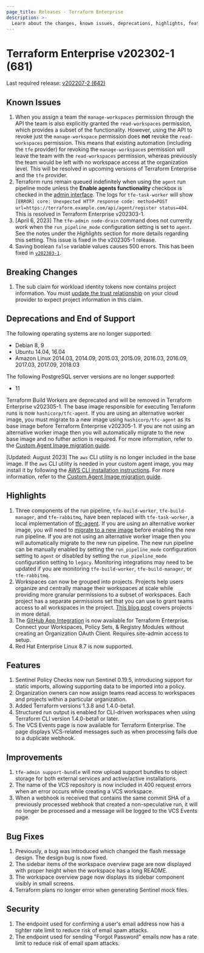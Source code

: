 ```yaml
---
page_title: Releases - Terraform Enterprise
description: >-
  Learn about the changes, known issues, deprecations, highlights, features, improvements, bug fixes, and security fixes for the v202302-1 (681) release.
---
```


# Terraform Enterprise v202302-1 (681)

Last required release: [v202207-2 (642)](/terraform/enterprise/releases/2022/v202207-2)

## Known Issues

1. When you assign a team the `manage-workspaces` permission through the API the team is also explicitly granted the `read-workspaces` permission, which provides a subset of the functionality. However, using the API to revoke just the `manage-workspace` permission does **not** revoke the `read-workspaces` permission. This means that existing automation (including the `tfe` provider) for revoking the `manage-workspaces` permission will leave the team with the `read-workspaces` permission, whereas previously the team would be left with no workspace access at the organization level. This will be resolved in upcoming versions of Terraform Enterprise and the `tfe` provider.
1. Terraform runs remain queued indefinitely when using the `agent` run pipeline mode unless the **Enable agents functionality** checkbox is checked in the [admin interface](/terraform/enterprise/application-administration/admin-access). The logs for `tfe-task-worker` will show `[ERROR] core: Unexpected HTTP response code: method=POST url=https://terraform.example.com/api/agent/register status=404`. This is resolved in Terraform Enterprise v202303-1.
1. [April 6, 2023] The `tfe-admin node-drain` command does not currently work when the `run_pipeline_mode` configuration setting is set to `agent`. See the notes under the _Highlights_ section for more details regarding this setting. This issue is fixed in the v202305-1 release.
1. Saving boolean `false` variable values causes 500 errors. This has been fixed in [`v202303-1`](/terraform/enterprise/releases/2023/v202303-1#bug-fixes).

## Breaking Changes

1. The sub claim for workload identity tokens now contains project information. You must [update the trust relationship](https://support.hashicorp.com/hc/en-us/articles/13138701895699-Updating-Workload-Identity-for-Projects) on your cloud provider to expect project information in this claim.

## Deprecations and End of Support

The following operating systems are no longer supported:

- Debian 8, 9
- Ubuntu 14.04, 16.04
- Amazon Linux 2014.03, 2014.09, 2015.03, 2015.09, 2016.03, 2016.09, 2017.03, 2017.09, 2018.03

The following PostgreSQL server versions are no longer supported:

- 11

Terraform Build Workers are deprecated and will be removed in Terraform Enterprise v202305-1. The base image responsible for executing Terraform runs is now `hashicorp/tfc-agent`. If you are using an alternative worker image, you must migrate to a new image using `hashicorp/tfc-agent` as its base image before Terraform Enterprise v202305-1. If you are not using an alternative worker image then you will automatically migrate to the new base image and no futher action is required. For more information, refer to the [Custom Agent Image migration guide](/terraform/enterprise/replicated/administration/infrastructure/worker-to-agent-migration).

[Updated: August 2023] The `aws` CLI utility is no longer included in the base image. If the `aws` CLI utility is needed in your custom agent image, you may install it by following the [AWS CLI installation instructions](https://docs.aws.amazon.com/cli/latest/userguide/getting-started-install.html). For more information, refer to the [Custom Agent Image migration guide](/terraform/enterprise/replicated/administration/infrastructure/worker-to-agent-migration).

## Highlights

1. Three components of the run pipeline, `tfe-build-worker`, `tfe-build-manager`, and `tfe-rabbitmq`, have been replaced with `tfe-task-worker`, a local implementation of [tfc-agent](https://hub.docker.com/r/hashicorp/tfc-agent). If you are using an alternative worker image, you will need to [migrate to a new image](/terraform/enterprise/replicated/administration/infrastructure/worker-to-agent-migration) before enabling the new run pipeline. If you are not using an alternative worker image then you will automatically migrate to the new run pipeline. The new run pipeline can be manually enabled by setting the `run_pipeline_mode` configuration setting to `agent` or disabled by setting the `run_pipeline_mode` configuration setting to `legacy`. Monitoring integrations may need to be updated if you are monitoring `tfe-build-worker`, `tfe-build-manager`, or `tfe-rabbitmq`.
1. Workspaces can now be grouped into projects. Projects help users organize and centrally manage their workspaces at scale while providing more granular permissions to a subset of workspaces. Each project has a separate permissions set that you can use to grant teams access to all workspaces in the project. [This blog post](https://www.hashicorp.com/blog/terraform-cloud-adds-projects-to-organize-workspaces-at-scale) covers projects in more detail.
1. The [GitHub App Integration](/terraform/enterprise/application-administration/github-app-integration) is now available for Terraform Enterprise. Connect your Workspaces, Policy Sets, & Registry Modules without creating an Organization OAuth Client. Requires site-admin access to setup.
1. Red Hat Enterprise Linux 8.7 is now supported.

## Features

1. Sentinel Policy Checks now run Sentinel 0.19.5, introducing support for static imports, allowing supporting data to be imported into a policy.
1. Organization owners can now assign teams read access to workspaces and projects within a particular organization.
1. Added Terraform versions 1.3.8 and 1.4.0-beta1.
1. Structured run output is enabled for CLI-driven workspaces when using Terraform CLI version 1.4.0-beta1 or later.
1. The VCS Events page is now available for Terraform Enterprise. The page displays VCS-related messages such as when processing fails due to a duplicate webhook.

## Improvements

1. `tfe-admin support-bundle` will now upload support bundles to object storage for both external services and active/active installations.
1. The name of the VCS repository is now included in 400 request errors when an error occurs while creating a VCS workspace.
1. When a webhook is received that contains the same commit SHA of a previously processed webhook that created a non-speculative run, it will no longer be processed and a message will be logged to the VCS Events page.

## Bug Fixes

1. Previously, a bug was introduced which changed the flash message design. The design bug is now fixed.
1. The sidebar items of the workspace overview page are now displayed with proper height when the workspace has a long README.
1. The workspace overview page now displays its sidebar component visibly in small screens.
1. Terraform plans no longer error when generating Sentinel mock files.

## Security

1. The endpoint used for confirming a user's email address now has a tighter rate limit to reduce risk of email spam attacks.
1. The endpoint used for sending "Forgot Password" emails now has a rate limit to reduce risk of email spam attacks.
